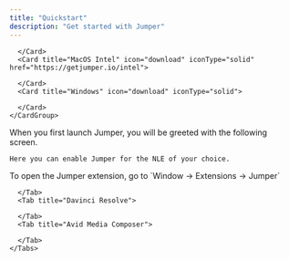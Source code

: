 ```yaml
---
title: "Quickstart"
description: "Get started with Jumper"
---
```


<Steps>
  <Step title="Download and install the latest version">
    <CardGroup cols={3}>
      <Card title="MacOS Apple Silicon" icon="download" iconType="solid" href="https://download.getjumper.io">
        
      </Card>
      <Card title="MacOS Intel" icon="download" iconType="solid" href="https://getjumper.io/intel">
        
      </Card>
      <Card title="Windows" icon="download" iconType="solid">
        
      </Card>
    </CardGroup>
  </Step>
  <Step title="Launch Jumper">
    When you first launch Jumper, you will be greeted with the following screen.

    Here you can enable Jumper for the NLE of your choice.
  </Step>
  <Step title="Open the extension in your NLE">
    <Tabs>
      <Tab title="Premiere Pro">
        To open the Jumper extension, go to `Window → Extensions → Jumper`
      </Tab>
      <Tab title="Final Cut Pro">
        
      </Tab>
      <Tab title="Davinci Resolve">
        
      </Tab>
      <Tab title="Avid Media Composer">
        
      </Tab>
    </Tabs>
  </Step>
</Steps>